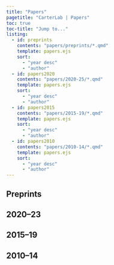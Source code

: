```yaml
---
title: "Papers"
pagetitle: "CarterLab | Papers"
toc: true
toc-title: "Jump to..."
listing:
  - id: preprints
    contents: "papers/preprints/*.qmd"
    template: papers.ejs
    sort:
      - "year desc"
      - "author"
  - id: papers2020
    contents: "papers/2020-25/*.qmd"
    template: papers.ejs
    sort:
      - "year desc"
      - "author"
  - id: papers2015
    contents: "papers/2015-19/*.qmd"
    template: papers.ejs
    sort:
      - "year desc"
      - "author"
  - id: papers2010
    contents: "papers/2010-14/*.qmd"
    template: papers.ejs
    sort:
      - "year desc"
      - "author"
---
```


## Preprints

:::{#preprints}
:::

## 2020--23

:::{#papers2020}
:::

## 2015--19

:::{#papers2015}
:::

## 2010--14

:::{#papers2010}
:::
